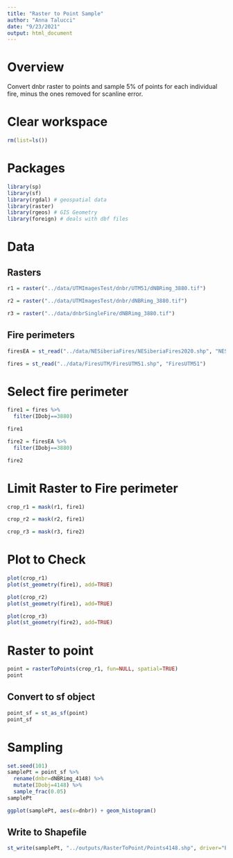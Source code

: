 ```yaml
---
title: "Raster to Point Sample"
author: "Anna Talucci"
date: "9/23/2021"
output: html_document
---
```


# Overview

Convert dnbr raster to points and sample 5% of points for each individual fire, minus the ones removed for scanline error.

# Clear workspace

```r
rm(list=ls()) 
```

# Packages

```r
library(sp)
library(sf)
library(rgdal) # geospatial data
library(raster)
library(rgeos) # GIS Geometry
library(foreign) # deals with dbf files
```

# Data
## Rasters
```r
r1 = raster("../data/UTMImagesTest/dnbr/UTM51/dNBRimg_3880.tif")
```

```r
r2 = raster("../data/UTMImagesTest/dnbr/dNBRimg_3880.tif")
```


```r
r3 = raster("../data/dnbrSingleFire/dNBRimg_3880.tif")
```

## Fire perimeters 
```r
firesEA = st_read("../data/NESiberiaFires/NESiberiaFires2020.shp", "NESiberiaFires2020")
```

```r
fires = st_read("../data/FiresUTM/FiresUTM51.shp", "FiresUTM51")
```

# Select fire perimeter
```r
fire1 = fires %>%
  filter(IDobj==3880)

fire1
```

```r
fire2 = firesEA %>%
  filter(IDobj==3880)

fire2
```

# Limit Raster to Fire perimeter
```r
crop_r1 = mask(r1, fire1)
```

```r
crop_r2 = mask(r2, fire1)
```

```r
crop_r3 = mask(r3, fire2)
```

# Plot to Check
```r
plot(crop_r1)
plot(st_geometry(fire1), add=TRUE)
```


```r
plot(crop_r2)
plot(st_geometry(fire1), add=TRUE)
```

```r
plot(crop_r3)
plot(st_geometry(fire2), add=TRUE)
```

# Raster to point
```r
point = rasterToPoints(crop_r1, fun=NULL, spatial=TRUE)
point
```


## Convert to sf object
```r
point_sf = st_as_sf(point)
point_sf
```

# Sampling

```r
set.seed(101)
samplePt = point_sf %>% 
  rename(dnbr=dNBRimg_4148) %>%
  mutate(IDobj=4148) %>%
  sample_frac(0.05)
samplePt
```


```r
ggplot(samplePt, aes(x=dnbr)) + geom_histogram() 
```



## Write  to Shapefile
```r
st_write(samplePt, "../outputs/RasterToPoint/Points4148.shp", driver="ESRI Shapefile") 
```



